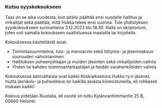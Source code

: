 ### Kutsu syyskokoukseen

Taas on se aika vuodesta, kun pitäisi päättää ensi vuodelle hallitus ja virkailijat sekä päättää, mitä
Hukka tekee ensi vuonna. Tule yhdistyksen syyskokoukseen sunnuntaina 3.12.2023 klo 18.30. Illalla on
skriptorium, joten voit samalla kokoukseen osallistuessa maalailla tai kirjoitella.

Kokouksessa käsiteltävät asiat:

- Toimintasuunnitelma, tulo- ja menoarvio sekä liittymis- ja jäsenmaksun suuruuden vahvistaminen
- Hallituksen puheenjohtajan ja muiden jäsenten sekä virkailijoiden valinta
- Yhden tai kahden toiminnantarkastajan ja heidän varahenkilöiden valinta

Kokouksessa äänivaltaisia ovat kaikki Keskiaikaseura Hukka ry:n jäsenet, mutta läsnäolo- ja puheoikeus
on kaikilla asiasta kiinnostuneilla, eli rohkeasti mukaan kaikki!

Kokous pidetään Nuotalla, eli osoite on tuttu Kylänvanhimmantie 25 B, 00640 Helsinki
